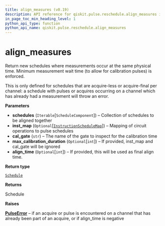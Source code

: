 ```yaml
---
title: align_measures (v0.19)
description: API reference for qiskit.pulse.reschedule.align_measures in qiskit v0.19
in_page_toc_min_heading_level: 1
python_api_type: function
python_api_name: qiskit.pulse.reschedule.align_measures
---
```


<span id="align-measures" />

# align\_measures

<Function id="qiskit.pulse.reschedule.align_measures" isDedicatedPage={true} github="https://github.com/qiskit/qiskit/tree/stable/0.14/qiskit/pulse/reschedule.py" signature="align_measures(schedules, inst_map=None, cal_gate='u3', max_calibration_duration=None, align_time=None)">
  Return new schedules where measurements occur at the same physical time. Minimum measurement wait time (to allow for calibration pulses) is enforced.

  This is only defined for schedules that are acquire-less or acquire-final per channel: a schedule with pulses or acquires occurring on a channel which has already had a measurement will throw an error.

  **Parameters**

  *   **schedules** (`Iterable`\[`ScheduleComponent`]) – Collection of schedules to be aligned together
  *   **inst\_map** (`Optional`\[[`InstructionScheduleMap`](qiskit.pulse.InstructionScheduleMap "qiskit.pulse.instruction_schedule_map.InstructionScheduleMap")]) – Mapping of circuit operations to pulse schedules
  *   **cal\_gate** (`str`) – The name of the gate to inspect for the calibration time
  *   **max\_calibration\_duration** (`Optional`\[`int`]) – If provided, inst\_map and cal\_gate will be ignored
  *   **align\_time** (`Optional`\[`int`]) – If provided, this will be used as final align time.

  **Return type**

  [`Schedule`](qiskit.pulse.Schedule "qiskit.pulse.schedule.Schedule")

  **Returns**

  Schedule

  **Raises**

  [**PulseError**](qiskit.pulse.PulseError "qiskit.pulse.PulseError") – if an acquire or pulse is encountered on a channel that has already been part of an acquire, or if align\_time is negative
</Function>

